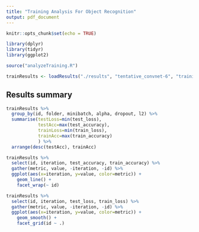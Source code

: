 ```yaml
---
title: "Training Analysis For Object Recognition"
output: pdf_document
---
```


```r
knitr::opts_chunk$set(echo = TRUE)

library(dplyr)
library(tidyr)
library(ggplot2)

source("analyzeTraining.R")

trainResults <- loadResults("./results", "tentative_convnet-6", "trainingData.csv")
```

## Results summary

```r
trainResults %>%
  group_by(id, folder, minibatch, alpha, dropout, l2) %>%
  summarise(testLoss=min(test_loss),
            testAcc=max(test_accuracy),
            trainLoss=min(train_loss),
            trainAcc=max(train_accuracy)
            ) %>%
  arrange(desc(testAcc), trainAcc)
``` 

```r
trainResults %>%
  select(id, iteration, test_accuracy, train_accuracy) %>%
  gather(metric, value, -iteration, -id) %>%
  ggplot(aes(x=iteration, y=value, color=metric)) +
    geom_line() +
    facet_wrap(~ id)

```

```r
trainResults %>% 
  select(id, iteration, test_loss, train_loss) %>%
  gather(metric, value, -iteration, -id) %>%
  ggplot(aes(x=iteration, y=value, color=metric)) +
    geom_smooth() +
    facet_grid(id ~ .)
```




